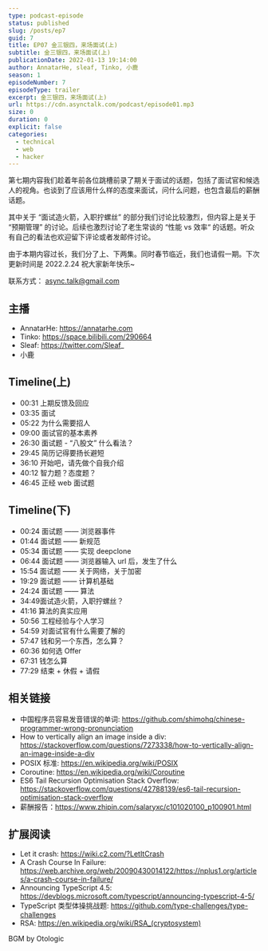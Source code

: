 ```yaml
---
type: podcast-episode
status: published
slug: /posts/ep7
guid: 7
title: EP07 金三银四，来场面试(上)
subtitle: 金三银四，来场面试(上)
publicationDate: 2022-01-13 19:14:00
author: AnnatarHe, sleaf, Tinko, 小鹿
season: 1
episodeNumber: 7
episodeType: trailer
excerpt: 金三银四，来场面试(上)
url: https://cdn.asynctalk.com/podcast/episode01.mp3
size: 0
duration: 0
explicit: false
categories:
  - technical
  - web
  - hacker
---
```


第七期内容我们趁着年前各位跳槽前录了期关于面试的话题，包括了面试官和候选人的视角。也谈到了应该用什么样的态度来面试，问什么问题，也包含最后的薪酬话题。

其中关于 “面试造火箭，入职拧螺丝” 的部分我们讨论比较激烈，但内容上是关于 “预期管理” 的讨论。后续也激烈讨论了老生常谈的 “性能 vs 效率“ 的话题。听众有自己的看法也欢迎留下评论或者发邮件讨论。

由于本期内容过长，我们分了上、下两集。同时春节临近，我们也请假一期。下次更新时间是 2022.2.24 祝大家新年快乐~

联系方式： async.talk@gmail.com


## 主播

* AnnatarHe: https://annatarhe.com
* Tinko: https://space.bilibili.com/290664
* Sleaf: https://twitter.com/Sleaf_
* 小鹿


## Timeline(上)

* 00:31 上期反馈及回应
* 03:35 面试
* 05:22 为什么需要招人
* 09:00 面试官的基本素养
* 26:30 面试题 - “八股文” 什么看法？
* 29:45 简历记得要扬长避短
* 36:10 开始吧，请先做个自我介绍
* 40:12 智力题？态度题？
* 46:45 正经 web 面试题

## Timeline(下)

* 00:24 面试题 —— 浏览器事件
* 01:44 面试题 —— 新规范
* 05:34 面试题 —— 实现 deepclone
* 06:44 面试题 —— 浏览器输入 url 后，发生了什么
* 15:54 面试题 —— 关于网络，关于加密
* 19:29 面试题 —— 计算机基础
* 24:24 面试题 —— 算法
* 34:49面试造火箭，入职拧螺丝？
* 41:16 算法的真实应用
* 50:56 工程经验与个人学习
* 54:59 对面试官有什么需要了解的
* 57:47 钱和另一个东西，怎么算？
* 60:36 如何选 Offer
* 67:31 钱怎么算
* 77:29 结束 + 休假 + 请假


## 相关链接

* 中国程序员容易发音错误的单词: https://github.com/shimohq/chinese-programmer-wrong-pronunciation
* How to vertically align an image inside a div: https://stackoverflow.com/questions/7273338/how-to-vertically-align-an-image-inside-a-div
* POSIX 标准: https://en.wikipedia.org/wiki/POSIX
* Coroutine: https://en.wikipedia.org/wiki/Coroutine
* ES6 Tail Recursion Optimisation Stack Overflow: https://stackoverflow.com/questions/42788139/es6-tail-recursion-optimisation-stack-overflow
* 薪酬报告：https://www.zhipin.com/salaryxc/c101020100_p100901.html

## 扩展阅读

* Let it crash: https://wiki.c2.com/?LetItCrash
* A Crash Course In Failure: https://web.archive.org/web/20090430014122/https://nplus1.org/articles/a-crash-course-in-failure/
* Announcing TypeScript 4.5: https://devblogs.microsoft.com/typescript/announcing-typescript-4-5/
* TypeScript 类型体操挑战题: https://github.com/type-challenges/type-challenges
* RSA: https://en.wikipedia.org/wiki/RSA_(cryptosystem)


BGM by Otologic